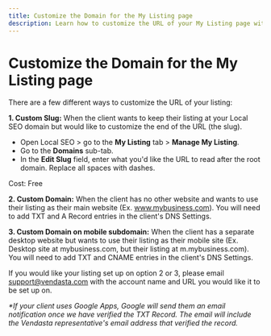 ```yaml
---
title: Customize the Domain for the My Listing page
description: Learn how to customize the URL of your My Listing page with different options to meet your client's needs.
---
```


# Customize the Domain for the My Listing page

There are a few different ways to customize the URL of your listing:

**1. Custom Slug:** When the client wants to keep their listing at your Local SEO domain but would like to customize the end of the URL (the slug).

- Open Local SEO > go to the **My Listing** tab > **Manage My Listing**.
- Go to the **Domains** sub-tab.
- In the **Edit Slug** field, enter what you'd like the URL to read after the root domain. Replace all spaces with dashes.

Cost: Free

**2. Custom Domain:** When the client has no other website and wants to use their listing as their main website (Ex. www.mybusiness.com). You will need to add TXT and A Record entries in the client's DNS Settings. 

**3. Custom Domain on mobile subdomain:** When the client has a separate desktop website but wants to use their listing as their mobile site (Ex. Desktop site at mybusiness.com, but their listing at m.mybusiness.com). You will need to add TXT and CNAME entries in the client's DNS Settings.

If you would like your listing set up on option 2 or 3, please email [support@vendasta.com](mailto:support@vendasta.com) with the account name and URL you would like it to be set up on. 

*\*If your client uses Google Apps, Google will send them an email notification once we have verified the TXT Record. The email will include the Vendasta representative's email address that verified the record.*